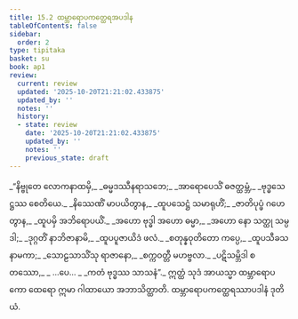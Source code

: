 ```yaml
---
title: 15.2 ထမ္ဘာရောပကတ္ထေရအပဒါန
tableOfContents: false
sidebar:
  order: 2
type: tipitaka
basket: su
book: ap1
review:
  current: review
  updated: '2025-10-20T21:21:02.433875'
  updated_by: ''
  notes: ''
  history:
  - state: review
    date: '2025-10-20T21:21:02.433875'
    updated_by: ''
    notes: ''
    previous_state: draft
---
```



<DynamicBreadcrumb />


<ReviewStatus review={frontmatter.review} showDetails={true} />

<HypothesisAnnotation frontmatter={frontmatter} />

<Division number="5" book="ap1" e="ch" v="20" p="188">

<Paragraph number="2284" type="verses" book="ap1">
_“နိဗ္ဗုတေ လောကနာထမှိ,_  
_ဓမ္မဒဿီနရာသဘေ;_  
_အာရောပေသိံ ဓဇတ္ထမ္ဘံ,_  
_ဗုဒ္ဓသေဋ္ဌဿ စေတိယေ._  

</Paragraph>

</Division>
<Division number="6" book="ap1" e="ch" v="20" p="188">

<Paragraph number="2285" type="verses" book="ap1">
_နိဿေဏိံ မာပယိတွာန,_  
_ထူပသေဋ္ဌံ သမာရုဟိံ;_  
_ဇာတိပုပ္ဖံ ဂဟေတွာန,_  
_ထူပမှိ အဘိရောပယိံ._  

</Paragraph>

</Division>
<Division number="7" book="ap1" e="ch" v="20" p="188">

<Paragraph number="2286" type="verses" book="ap1">
_အဟော ဗုဒ္ဓါ အဟော ဓမ္မာ,_  
_အဟော နော သတ္ထု သမ္ပဒါ;_  
_ဒုဂ္ဂတိံ နာဘိဇာနာမိ,_  
_ထူပပူဇာယိဒံ ဖလံ._  

</Paragraph>

</Division>
<Division number="8" book="ap1" e="ch" v="20" p="188">

<Paragraph number="2287" type="verses" book="ap1">
_စတုန္နဝုတိတော ကပ္ပေ,_  
_ထူပသီခသနာမကာ;_  
_သောဠသာသိံသု ရာဇာနော,_  
_စက္ကဝတ္တီ မဟဗ္ဗလာ._  

</Paragraph>

</Division>
<Division number="9" book="ap1" e="ch" v="20" p="189">

<Paragraph number="2288" type="verses" book="ap1">
_ပဋိသမ္ဘိဒါ စတဿော,_  
_ …ပေ… _  
_ကတံ ဗုဒ္ဓဿ သာသနံ”._  

</Paragraph>

<Paragraph number="2289" book="ap1">
ဣတ္ထံ သုဒံ အာယသ္မာ ထမ္ဘာရောပကော ထေရော ဣမာ ဂါထာယော အဘာသိတ္ထာတိ.

</Paragraph>
</Division>

<Paragraph number="2290" type="center" book="ap1">
ထမ္ဘာရောပကတ္ထေရဿာပဒါနံ ဒုတိယံ.
</Paragraph>